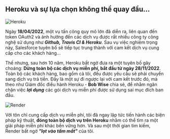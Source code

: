## Heroku và sự lựa chọn không thể quay đầu...

![Heroku](../img/heroku.png)

Ngày **18/04/2022**, một vụ tấn công quy mô lớn đã diễn ra,
liên quan đến token OAuth2 và ảnh hưởng đến các dịch vụ
được rất nhiều công ty công nghệ sử dụng như **_Github, Travis CI & Heroku_**.
Sau vụ việc nghiêm trọng này, Salesforce tuyên bố sẽ tiếp tục
trung thành với cam kết dịch vụ cung cấp cho các khách hàng...

Thế nhưng, sau hơn 10 năm, Heroku bất ngờ đưa ra một tuyên bố gây choáng:
**Dừng toàn bộ các dịch vụ miễn phí, bắt đầu từ ngày 28/11/2022**.
Toàn bộ các khách hàng, bao gồm cả tôi, đều được yêu cầu sẽ phải chuyển sang
dịch vụ trả tiền. Đây là một sự đi ngược lại với cam kết trước đó, mà theo như
Giám đốc điều hành Heroku - **Bob Wise** chia sẻ, để nhằm ngăn chặn việc **_lợi dụng_**
các gói dịch vụ miễn phí được sử dụng sai mục đích ban đầu.

![Render](../img/render.png)

Với tôn chỉ cung cấp dịch vụ miễn phí, tôi đã ngay lập tức tiến hành các biện pháp
kỹ thuật, **đóng toàn bộ dịch vụ trên Heroku** nhằm có thể tìm ra một giải pháp miễn phí
khác bền vững hơn. Và sau một thời gian tìm kiếm, Render bất ngờ **_"lọt vào tầm mắt"_** của tôi.
